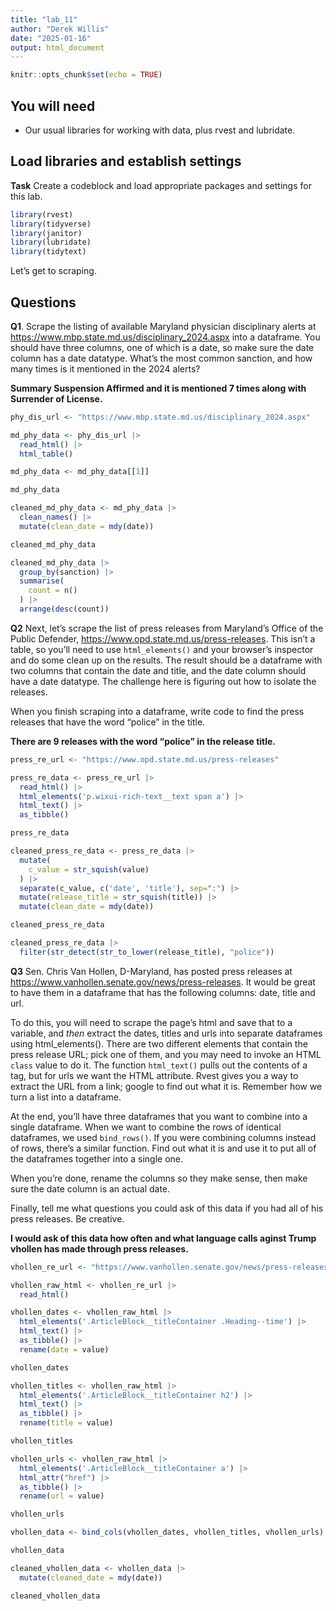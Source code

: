```yaml
---
title: "lab_11"
author: "Derek Willis"
date: "2025-01-16"
output: html_document
---
```


```r
knitr::opts_chunk$set(echo = TRUE)
```

## You will need

-   Our usual libraries for working with data, plus rvest and lubridate.

## Load libraries and establish settings

**Task** Create a codeblock and load appropriate packages and settings for this lab.

```r

library(rvest)
library(tidyverse)
library(janitor)
library(lubridate)
library(tidytext)

```


Let's get to scraping.

## Questions

**Q1**. Scrape the listing of available Maryland physician disciplinary alerts at <https://www.mbp.state.md.us/disciplinary_2024.aspx> into a dataframe. You should have three columns, one of which is a date, so make sure the date column has a date datatype. What's the most common sanction, and how many times is it mentioned in the 2024 alerts?

**Summary Suspension Affirmed and it is mentioned 7 times along with Surrender of License. ** 

```r

phy_dis_url <- "https://www.mbp.state.md.us/disciplinary_2024.aspx"

```

```r

md_phy_data <- phy_dis_url |>
  read_html() |>
  html_table()

md_phy_data <- md_phy_data[[1]]

md_phy_data

```


```r

cleaned_md_phy_data <- md_phy_data |>
  clean_names() |>
  mutate(clean_date = mdy(date))

cleaned_md_phy_data

```

```r

cleaned_md_phy_data |>
  group_by(sanction) |>
  summarise(
    count = n()
  ) |>
  arrange(desc(count))

```


**Q2** Next, let's scrape the list of press releases from Maryland's Office of the Public Defender, <https://www.opd.state.md.us/press-releases>. This isn't a table, so you'll need to use `html_elements()` and your browser's inspector and do some clean up on the results. The result should be a dataframe with two columns that contain the date and title, and the date column should have a date datatype. The challenge here is figuring out how to isolate the releases.

When you finish scraping into a dataframe, write code to find the press releases that have the word "police" in the title.

**There are 9 releases with the word "police" in the release title.** 

```r

press_re_url <- "https://www.opd.state.md.us/press-releases"

```

```r

press_re_data <- press_re_url |>
  read_html() |>
  html_elements('p.wixui-rich-text__text span a') |>
  html_text() |>
  as_tibble()

press_re_data

```


```r

cleaned_press_re_data <- press_re_data |>
  mutate(
    c_value = str_squish(value)
  ) |>
  separate(c_value, c('date', 'title'), sep=":") |>
  mutate(release_title = str_squish(title)) |>
  mutate(clean_date = mdy(date))

cleaned_press_re_data

```

```r

cleaned_press_re_data |>
  filter(str_detect(str_to_lower(release_title), "police"))

```


**Q3** Sen. Chris Van Hollen, D-Maryland, has posted press releases at <https://www.vanhollen.senate.gov/news/press-releases>. It would be great to have them in a dataframe that has the following columns: date, title and url.

To do this, you will need to scrape the page's html and save that to a variable, and *then* extract the dates, titles and urls into separate dataframes using html_elements(). There are two different elements that contain the press release URL; pick one of them, and you may need to invoke an HTML `class` value to do it. The function `html_text()` pulls out the contents of a tag, but for urls we want the HTML attribute. Rvest gives you a way to extract the URL from a link; google to find out what it is. Remember how we turn a list into a dataframe.

At the end, you'll have three dataframes that you want to combine into a single dataframe. When we want to combine the rows of identical dataframes, we used `bind_rows()`. If you were combining columns instead of rows, there's a similar function. Find out what it is and use it to put all of the dataframes together into a single one.

When you're done, rename the columns so they make sense, then make sure the date column is an actual date.

Finally, tell me what questions you could ask of this data if you had all of his press releases. Be creative.

**I would ask of this data how often and what language calls aginst Trump vhollen has made through press releases.**

```r

vhollen_re_url <- "https://www.vanhollen.senate.gov/news/press-releases"

```

```r

vhollen_raw_html <- vhollen_re_url |>
  read_html()

vhollen_dates <- vhollen_raw_html |>
  html_elements('.ArticleBlock__titleContainer .Heading--time') |>
  html_text() |>
  as_tibble() |>
  rename(date = value)

vhollen_dates

vhollen_titles <- vhollen_raw_html |>
  html_elements('.ArticleBlock__titleContainer h2') |>
  html_text() |>
  as_tibble() |>
  rename(title = value)

vhollen_titles

```

```r

vhollen_urls <- vhollen_raw_html |>
  html_elements('.ArticleBlock__titleContainer a') |>
  html_attr("href") |>
  as_tibble() |>
  rename(url = value)

vhollen_urls

```

```r

vhollen_data <- bind_cols(vhollen_dates, vhollen_titles, vhollen_urls)

vhollen_data

```

```r

cleaned_vhollen_data <- vhollen_data |>
  mutate(cleaned_date = mdy(date))

cleaned_vhollen_data

```

